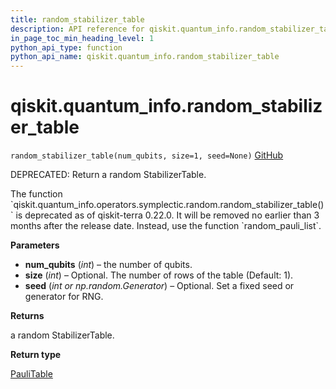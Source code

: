 ```yaml
---
title: random_stabilizer_table
description: API reference for qiskit.quantum_info.random_stabilizer_table
in_page_toc_min_heading_level: 1
python_api_type: function
python_api_name: qiskit.quantum_info.random_stabilizer_table
---
```


<span id="qiskit-quantum-info-random-stabilizer-table" />

# qiskit.quantum\_info.random\_stabilizer\_table

<span id="qiskit.quantum_info.random_stabilizer_table" />

`random_stabilizer_table(num_qubits, size=1, seed=None)` [GitHub](https://github.com/qiskit/qiskit/tree/stable/0.24/qiskit/quantum_info/operators/symplectic/random.py "view source code")

DEPRECATED: Return a random StabilizerTable.

<Admonition title="Deprecated since version 0.22.0" type="danger">
  The function `qiskit.quantum_info.operators.symplectic.random.random_stabilizer_table()` is deprecated as of qiskit-terra 0.22.0. It will be removed no earlier than 3 months after the release date. Instead, use the function `random_pauli_list`.
</Admonition>

**Parameters**

*   **num\_qubits** (*int*) – the number of qubits.
*   **size** (*int*) – Optional. The number of rows of the table (Default: 1).
*   **seed** (*int or np.random.Generator*) – Optional. Set a fixed seed or generator for RNG.

**Returns**

a random StabilizerTable.

**Return type**

[PauliTable](qiskit.quantum_info.PauliTable "qiskit.quantum_info.PauliTable")

